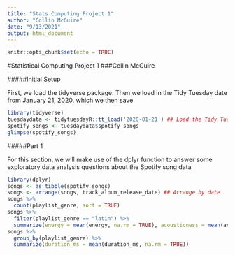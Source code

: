 ```yaml
---
title: "Stats Computing Project 1"
author: "Collin McGuire"
date: "9/13/2021"
output: html_document
---
```


```r
knitr::opts_chunk$set(echo = TRUE)
```

#Statistical Computing Project 1
###Collin McGuire

#####Initial Setup

First, we load the tidyverse package. Then we load in the Tidy Tuesday date from January 21, 2020, which we then save 

```r
library(tidyverse)
tuesdaydata <- tidytuesdayR::tt_load('2020-01-21') ## Load the Tidy Tuesday data from 2020-01-21 and save as tuesdaydata
spotify_songs <- tuesdaydata$spotify_songs
glimpse(spotify_songs)
```

#####Part 1

For this section, we will make use of the dplyr function to answer some exploratory data analysis questions about the Spotify song data

```r
library(dplyr)
songs <- as_tibble(spotify_songs)
songs <- arrange(songs, track_album_release_date) ## Arrange by date
songs %>%
  count(playlist_genre, sort = TRUE)
songs %>%
  filter(playlist_genre == "latin") %>%
  summarize(energy = mean(energy, na.rm = TRUE), acousticness = mean(acousticness, na.rm = TRUE))
songs %>%
  group_by(playlist_genre) %>%
  summarize(duration_ms = mean(duration_ms, na.rm = TRUE))

```

